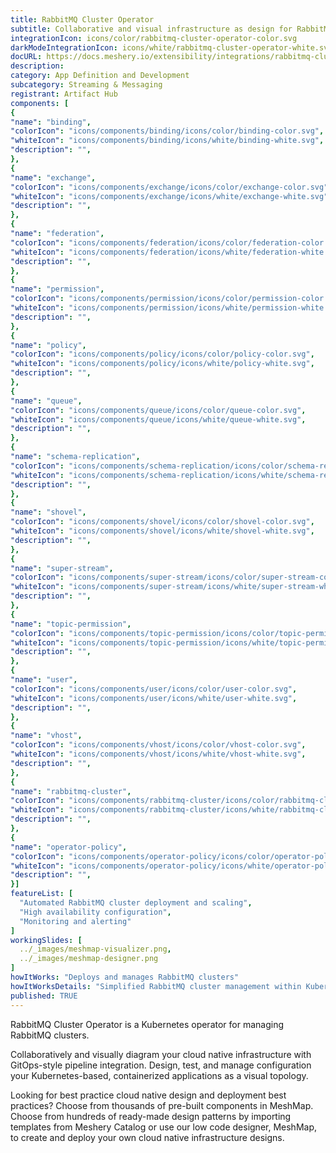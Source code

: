 ```yaml
---
title: RabbitMQ Cluster Operator
subtitle: Collaborative and visual infrastructure as design for RabbitMQ Cluster Operator
integrationIcon: icons/color/rabbitmq-cluster-operator-color.svg
darkModeIntegrationIcon: icons/white/rabbitmq-cluster-operator-white.svg
docURL: https://docs.meshery.io/extensibility/integrations/rabbitmq-cluster-operator
description: 
category: App Definition and Development
subcategory: Streaming & Messaging
registrant: Artifact Hub
components: [
{
"name": "binding",
"colorIcon": "icons/components/binding/icons/color/binding-color.svg",
"whiteIcon": "icons/components/binding/icons/white/binding-white.svg",
"description": "",
},
{
"name": "exchange",
"colorIcon": "icons/components/exchange/icons/color/exchange-color.svg",
"whiteIcon": "icons/components/exchange/icons/white/exchange-white.svg",
"description": "",
},
{
"name": "federation",
"colorIcon": "icons/components/federation/icons/color/federation-color.svg",
"whiteIcon": "icons/components/federation/icons/white/federation-white.svg",
"description": "",
},
{
"name": "permission",
"colorIcon": "icons/components/permission/icons/color/permission-color.svg",
"whiteIcon": "icons/components/permission/icons/white/permission-white.svg",
"description": "",
},
{
"name": "policy",
"colorIcon": "icons/components/policy/icons/color/policy-color.svg",
"whiteIcon": "icons/components/policy/icons/white/policy-white.svg",
"description": "",
},
{
"name": "queue",
"colorIcon": "icons/components/queue/icons/color/queue-color.svg",
"whiteIcon": "icons/components/queue/icons/white/queue-white.svg",
"description": "",
},
{
"name": "schema-replication",
"colorIcon": "icons/components/schema-replication/icons/color/schema-replication-color.svg",
"whiteIcon": "icons/components/schema-replication/icons/white/schema-replication-white.svg",
"description": "",
},
{
"name": "shovel",
"colorIcon": "icons/components/shovel/icons/color/shovel-color.svg",
"whiteIcon": "icons/components/shovel/icons/white/shovel-white.svg",
"description": "",
},
{
"name": "super-stream",
"colorIcon": "icons/components/super-stream/icons/color/super-stream-color.svg",
"whiteIcon": "icons/components/super-stream/icons/white/super-stream-white.svg",
"description": "",
},
{
"name": "topic-permission",
"colorIcon": "icons/components/topic-permission/icons/color/topic-permission-color.svg",
"whiteIcon": "icons/components/topic-permission/icons/white/topic-permission-white.svg",
"description": "",
},
{
"name": "user",
"colorIcon": "icons/components/user/icons/color/user-color.svg",
"whiteIcon": "icons/components/user/icons/white/user-white.svg",
"description": "",
},
{
"name": "vhost",
"colorIcon": "icons/components/vhost/icons/color/vhost-color.svg",
"whiteIcon": "icons/components/vhost/icons/white/vhost-white.svg",
"description": "",
},
{
"name": "rabbitmq-cluster",
"colorIcon": "icons/components/rabbitmq-cluster/icons/color/rabbitmq-cluster-color.svg",
"whiteIcon": "icons/components/rabbitmq-cluster/icons/white/rabbitmq-cluster-white.svg",
"description": "",
},
{
"name": "operator-policy",
"colorIcon": "icons/components/operator-policy/icons/color/operator-policy-color.svg",
"whiteIcon": "icons/components/operator-policy/icons/white/operator-policy-white.svg",
"description": "",
}]
featureList: [
  "Automated RabbitMQ cluster deployment and scaling",
  "High availability configuration",
  "Monitoring and alerting"
]
workingSlides: [
  ../_images/meshmap-visualizer.png,
  ../_images/meshmap-designer.png
]
howItWorks: "Deploys and manages RabbitMQ clusters"
howItWorksDetails: "Simplified RabbitMQ cluster management within Kubernetes"
published: TRUE
---
```


<p>RabbitMQ Cluster Operator is a Kubernetes operator for managing RabbitMQ clusters.</p>
<p>
  Collaboratively and visually diagram your cloud native infrastructure with GitOps-style pipeline
  integration. Design, test, and manage configuration your Kubernetes-based, containerized
  applications as a visual topology.
</p>
<p>
  Looking for best practice cloud native design and deployment best practices? Choose from thousands
  of pre-built components in MeshMap. Choose from hundreds of ready-made design patterns by
  importing templates from Meshery Catalog or use our low code designer, MeshMap, to create and
  deploy your own cloud native infrastructure designs.
</p>
